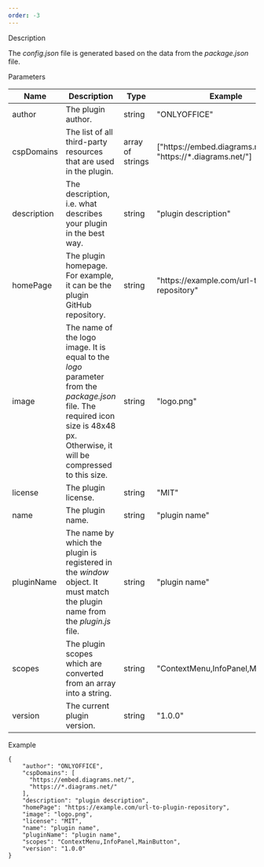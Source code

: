 ```yaml
---
order: -3
---
```

Description

The *config.json* file is generated based on the data from the *package.json* file.

Parameters

| Name        | Description                                                                                                                                                                      | Type             | Example                                                        |
| ----------- | -------------------------------------------------------------------------------------------------------------------------------------------------------------------------------- | ---------------- | -------------------------------------------------------------- |
| author      | The plugin author.                                                                                                                                                               | string           | "ONLYOFFICE"                                                   |
| cspDomains  | The list of all third-party resources that are used in the plugin.                                                                                                               | array of strings | \["https\://embed.diagrams.net/", "https\://\*.diagrams.net/"] |
| description | The description, i.e. what describes your plugin in the best way.                                                                                                                | string           | "plugin description"                                           |
| homePage    | The plugin homepage. For example, it can be the plugin GitHub repository.                                                                                                        | string           | "https\://example.com/url-to-plugin-repository"                |
| image       | The name of the logo image. It is equal to the *logo* parameter from the *package.json* file. The required icon size is 48x48 px. Otherwise, it will be compressed to this size. | string           | "logo.png"                                                     |
| license     | The plugin license.                                                                                                                                                              | string           | "MIT"                                                          |
| name        | The plugin name.                                                                                                                                                                 | string           | "plugin name"                                                  |
| pluginName  | The name by which the plugin is registered in the *window* object. It must match the plugin name from the *plugin.js* file.                                                      | string           | "plugin name"                                                  |
| scopes      | The plugin scopes which are converted from an array into a string.                                                                                                               | string           | "ContextMenu,InfoPanel,MainButton"                             |
| version     | The current plugin version.                                                                                                                                                      | string           | "1.0.0"                                                        |

Example

```
{
    "author": "ONLYOFFICE",
    "cspDomains": [
      "https://embed.diagrams.net/",
      "https://*.diagrams.net/"
    ],
    "description": "plugin description",
    "homePage": "https://example.com/url-to-plugin-repository",
    "image": "logo.png",
    "license": "MIT",
    "name": "plugin name",
    "pluginName": "plugin name",
    "scopes": "ContextMenu,InfoPanel,MainButton",
    "version": "1.0.0"
}
```
